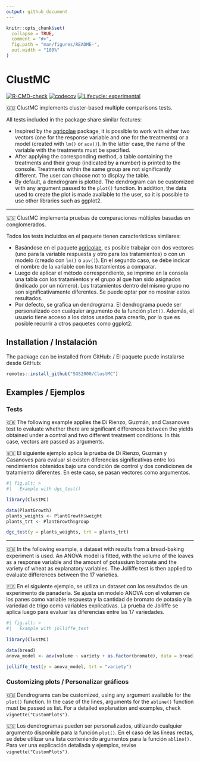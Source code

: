 ```yaml
---
output: github_document
---
```


<!-- README.md is generated from README.Rmd. Please edit that file -->

```r
knitr::opts_chunk$set(
  collapse = TRUE,
  comment = "#>",
  fig.path = "man/figures/README-",
  out.width = "100%"
)
```

# ClustMC

<!-- badges: start -->

[![R-CMD-check](https://github.com/SGS2000/ClustMC/actions/workflows/R-CMD-check.yaml/badge.svg)](https://github.com/SGS2000/ClustMC/actions/workflows/R-CMD-check.yaml) [![codecov](https://codecov.io/gh/SGS2000/ClustMC/branch/master/graph/badge.svg)](https://codecov.io/gh/SGS2000/ClustMC) [![Lifecycle: experimental](https://img.shields.io/badge/lifecycle-experimental-orange.svg)](https://lifecycle.r-lib.org/articles/stages.html#experimental)

<!-- badges: end -->

🇬🇧 ClustMC implements cluster-based multiple comparisons tests.

All tests included in the package share similar features:

-   Inspired by the [agricolae](https://myaseen208.com/agricolae/) package, it is possible to work with either two vectors (one for the response variable and one for the treatments) or a model (created with `lm()` or `aov()`). In the latter case, the name of the variable with the treatments must be specified.
-   After applying the corresponding method, a table containing the treatments and their group (indicated by a number) is printed to the console. Treatments within the same group are not significantly different. The user can choose not to display the table.
-   By default, a dendrogram is plotted. The dendrogram can be customized with any argument passed to the `plot()` function. In addition, the data used to create the plot is made available to the user, so it is possible to use other libraries such as ggplot2.  

------------------------------------------------------------------------

🇪🇸 ClustMC implementa pruebas de comparaciones múltiples basadas en conglomerados.

Todos los tests incluidos en el paquete tienen características similares:

-   Basándose en el paquete [agricolae](https://myaseen208.com/agricolae/), es posible trabajar con dos vectores (uno para la variable respuesta y otro para los tratamientos) o con un modelo (creado con `lm()` o `aov()`). En el segundo caso, se debe indicar el nombre de la variable con los tratamientos a comparar.
-   Luego de aplicar el método correspondiente, se imprime en la consola una tabla con los tratamientos y el grupo al que han sido asignados (indicado por un número). Los tratamientos dentro del mismo grupo no son significativamente diferentes. Se puede optar por no mostrar estos resultados.
-   Por defecto, se grafica un dendrograma. El dendrograma puede ser personalizado con cualquier argumento de la función `plot()`. Además, el usuario tiene acceso a los datos usados para crearlo, por lo que es posible recurrir a otros paquetes como ggplot2.


## Installation / Instalación

The package can be installed from GitHub: / El paquete puede instalarse desde GitHub:

``` r
remotes::install_github("SGS2000/ClustMC")
```

## Examples / Ejemplos

### Tests

🇬🇧 The following example applies the Di Rienzo, Guzmán, and Casanoves test to evaluate whether there are significant differences between the yields obtained under a control and two different treatment conditions. In this case, vectors are passed as arguments.

🇪🇸 El siguiente ejemplo aplica la prueba de Di Rienzo, Guzmán y Casanoves para evaluar si existen diferencias significativas entre los rendimientos obtenidos bajo una condición de control y dos condiciones de tratamiento diferentes. En este caso, se pasan vectores como argumentos.

```r
#| fig.alt: >
#|   Example with dgc_test()

library(ClustMC)

data(PlantGrowth)
plants_weights <- PlantGrowth$weight
plants_trt <- PlantGrowth$group

dgc_test(y = plants_weights, trt = plants_trt)
```

------------------------------------------------------------------------

🇬🇧 In the following example, a dataset with results from a bread-baking experiment is used. An ANOVA model is fitted, with the volume of the loaves as a response variable and the amount of potassium bromate and the variety of wheat as explanatory variables. The Jolliffe test is then applied to evaluate differences between the 17 varieties.


🇪🇸 En el siguiente ejemplo, se utiliza un dataset con los resultados de un experimento de panadería. Se ajusta un modelo ANOVA con el volumen de los panes como variable respuesta y la cantidad de bromato de potasio y la variedad de trigo como variables explicativas. La prueba de Jolliffe se aplica luego para evaluar las diferencias entre las 17 variedades.

```r
#| fig.alt: >
#|   Example with jolliffe_test
   
library(ClustMC)

data(bread)
anova_model <- aov(volume ~ variety + as.factor(bromate), data = bread)

jolliffe_test(y = anova_model, trt = "variety")
```

### Customizing plots / Personalizar gráficos
🇬🇧 Dendrograms can be customized, using any argument available for the `plot()` function. In the case of the lines, arguments for the `abline()` function must be passed as list. For a detailed explanation and examples, check `vignette("CustomPlots")`.

🇪🇸 Los dendrogramas pueden ser personalizados, utilizando cualquier argumento disponible para la función `plot()`. En el caso de las líneas rectas, se debe utilizar una lista conteniendo argumentos para la función `abline()`. Para ver una explicación detallada y ejemplos, revise `vignette("CustomPlots")`.
